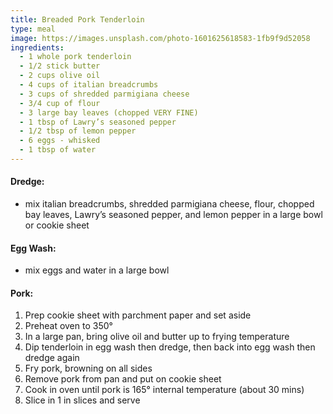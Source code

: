 ```yaml
---
title: Breaded Pork Tenderloin
type: meal
image: https://images.unsplash.com/photo-1601625618583-1fb9f9d52058
ingredients:
  - 1 whole pork tenderloin
  - 1/2 stick butter
  - 2 cups olive oil
  - 4 cups of italian breadcrumbs
  - 3 cups of shredded parmigiana cheese
  - 3/4 cup of flour
  - 3 large bay leaves (chopped VERY FINE)
  - 1 tbsp of Lawry’s seasoned pepper
  - 1/2 tbsp of lemon pepper
  - 6 eggs - whisked
  - 1 tbsp of water
---
```


#### Dredge:

- mix italian breadcrumbs, shredded parmigiana cheese, flour, chopped bay leaves, Lawry’s seasoned pepper, and lemon pepper in a large bowl or cookie sheet

#### Egg Wash:

- mix eggs and water in a large bowl

#### Pork:

1. Prep cookie sheet with parchment paper and set aside
1. Preheat oven to 350°
1. In a large pan, bring olive oil and butter up to frying temperature
1. Dip tenderloin in egg wash then dredge, then back into egg wash then dredge again
1. Fry pork, browning on all sides
1. Remove pork from pan and put on cookie sheet
1. Cook in oven until pork is 165° internal temperature (about 30 mins)
1. Slice in 1 in slices and serve
